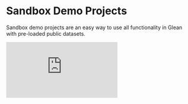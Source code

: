 # Sandbox Demo Projects

Sandbox demo projects are an easy way to use all functionality in Glean with pre-loaded public datasets.

<div style={{ position: "relative", paddingBottom: "62.5%", height: 0 }}>
  <iframe
    src="https://www.loom.com/embed/e24c7ede9f4d4262ae19f715f75f45e7?hide_owner=true&hide_share=true&hide_title=true&hideEmbedTopBar=true"
    frameBorder={0}
    webkitallowfullscreen="true"
    mozallowfullscreen="true"
    allowFullScreen={true}
    style={{
      position: "absolute",
      top: 0,
      left: 0,
      width: "100%",
      height: "100%",
    }}
  />
</div>

These projects are great for

- Educational/training sessions where you don't want to share your actual data.
- Experimentation with new features in Glean without modifying your own resources.
- Getting started with Glean before you're able to connect your own data warehouse.

## Creating a Sandbox Demo Project

1. Click on the name of your project in the left side navigation menu to open the project dropdown.
2. If you are only in one project, you should see a see a `Import Demo Project` button right in the project dropdown.
3. If you are in multiple projects, click the `Projects` menu item to open you list of projects. The `Import Demo Project` buttons should be at the bottom of the list.
4. Click `Import Demo Project`, enter a name for your project and click `Create`.
5. Once the project creation has finished, you will be dropped into your new sandbox demo project.

## Deleting a Sandbox Demo Project

1. If not already selected as your current project, switch your current project to your sandbox demo project.
2. Go to the [`Settings`](https://glean.io/app/p/settings#project_administration) page using the link in the project dropdown.
3. Scroll down to the `Project Administration` section of the page and find the subsection named `Danger Zone`.
4. Click the `Delete` project button, then confirm the deletion in the subsequent confirmation modal.
5. Once the project deletion has finished, you will be dropped into back your organization's project.

You can only have one sandbox demo project per project at a time. If you delete a sandbox demo project, you can always create another.
